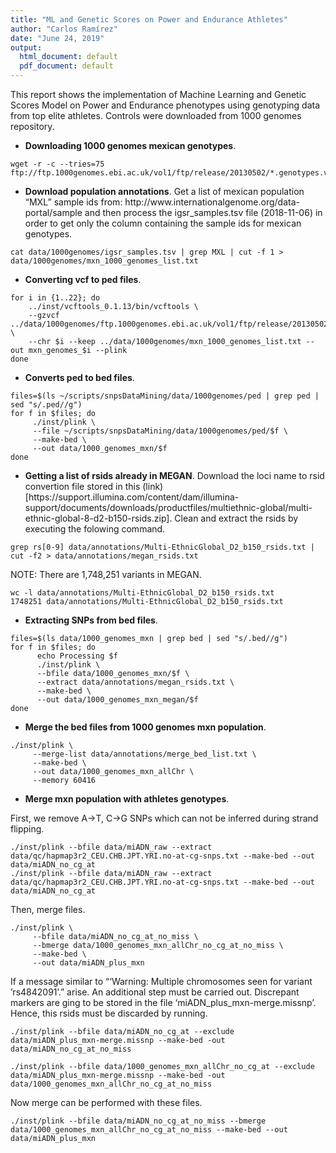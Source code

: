 ```yaml
---
title: "ML and Genetic Scores on Power and Endurance Athletes"
author: "Carlos Ramírez"
date: "June 24, 2019"
output:
  html_document: default
  pdf_document: default
---
```


This report shows the implementation of Machine Learning and Genetic Scores Model on Power and Endurance
phenotypes using genotyping data from top elite athletes. Controls were downloaded from 1000 genomes 
repository.

* **Downloading 1000 genomes mexican genotypes**.

```
wget -r -c --tries=75 ftp://ftp.1000genomes.ebi.ac.uk/vol1/ftp/release/20130502/*.genotypes.vcf.gz
```

* **Download population annotations**. Get a list of mexican population "MXL" sample ids from: http://www.internationalgenome.org/data-portal/sample and then process the igsr_samples.tsv file (2018-11-06)
in order to get only the column containing the sample ids for mexican genotypes.

```
cat data/1000genomes/igsr_samples.tsv | grep MXL | cut -f 1 > data/1000genomes/mxn_1000_genomes_list.txt
```


* **Converting vcf to ped files**.

```
for i in {1..22}; do 
    ../inst/vcftools_0.1.13/bin/vcftools \ 
    --gzvcf ../data/1000genomes/ftp.1000genomes.ebi.ac.uk/vol1/ftp/release/20130502/ALL.chr$i.phase3_shapeit2_mvncall_integrated_v5a.20130502.genotypes.vcf.gz \ 
    --chr $i --keep ../data/1000genomes/mxn_1000_genomes_list.txt --out mxn_genomes_$i --plink
done
```

* **Converts ped to bed files**.

```
files=$(ls ~/scripts/snpsDataMining/data/1000genomes/ped | grep ped | sed "s/.ped//g")
for f in $files; do
     ./inst/plink \
     --file ~/scripts/snpsDataMining/data/1000genomes/ped/$f \
     --make-bed \
     --out data/1000_genomes_mxn/$f
done
```

* **Getting a list of rsids already in MEGAN**. Download the loci name to rsid convertion file stored in this 
(link)[https://support.illumina.com/content/dam/illumina-support/documents/downloads/productfiles/multiethnic-global/multi-ethnic-global-8-d2-b150-rsids.zip]. Clean and extract the rsids by executing the folowing command. 

```
grep rs[0-9] data/annotations/Multi-EthnicGlobal_D2_b150_rsids.txt | cut -f2 > data/annotations/megan_rsids.txt
```

NOTE: There are 1,748,251 variants in MEGAN.

```
wc -l data/annotations/Multi-EthnicGlobal_D2_b150_rsids.txt 
1748251 data/annotations/Multi-EthnicGlobal_D2_b150_rsids.txt
```

* **Extracting SNPs from bed files**.

```
files=$(ls data/1000_genomes_mxn | grep bed | sed "s/.bed//g")
for f in $files; do
      echo Processing $f 
      ./inst/plink \
      --bfile data/1000_genomes_mxn/$f \
      --extract data/annotations/megan_rsids.txt \
      --make-bed \
      --out data/1000_genomes_mxn_megan/$f
done
```

* **Merge the bed files from 1000 genomes mxn population**.

```
./inst/plink \
     --merge-list data/annotations/merge_bed_list.txt \
     --make-bed \
     --out data/1000_genomes_mxn_allChr \
     --memory 60416
```

* **Merge mxn population with athletes genotypes**.

First, we remove A->T, C->G SNPs which can not be inferred during
strand flipping.

```
./inst/plink --bfile data/miADN_raw --extract data/qc/hapmap3r2_CEU.CHB.JPT.YRI.no-at-cg-snps.txt --make-bed --out data/miADN_no_cg_at
./inst/plink --bfile data/miADN_raw --extract data/qc/hapmap3r2_CEU.CHB.JPT.YRI.no-at-cg-snps.txt --make-bed --out data/miADN_no_cg_at
```

Then, merge files. 

```
./inst/plink \
     --bfile data/miADN_no_cg_at_no_miss \
     --bmerge data/1000_genomes_mxn_allChr_no_cg_at_no_miss \
     --make-bed \
     --out data/miADN_plus_mxn 
```

If a message similar to "'Warning: Multiple chromosomes seen for variant 'rs4842091'." arise. An additional step must be carried out. 
Discrepant markers are ging to be stored in the file 'miADN_plus_mxn-merge.missnp'. Hence, this rsids must be discarded by
running.

```
./inst/plink --bfile data/miADN_no_cg_at --exclude data/miADN_plus_mxn-merge.missnp --make-bed -out data/miADN_no_cg_at_no_miss

./inst/plink --bfile data/1000_genomes_mxn_allChr_no_cg_at --exclude data/miADN_plus_mxn-merge.missnp --make-bed -out data/1000_genomes_mxn_allChr_no_cg_at_no_miss
```

Now merge can be performed with these files.

```
./inst/plink --bfile data/miADN_no_cg_at_no_miss --bmerge data/1000_genomes_mxn_allChr_no_cg_at_no_miss --make-bed --out data/miADN_plus_mxn
```

